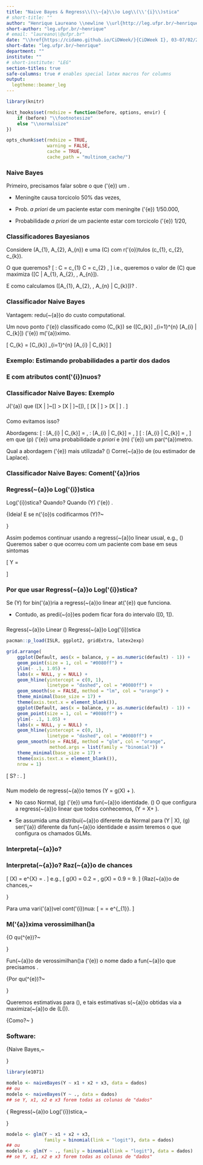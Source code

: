 ```yaml
---
title: "Naive Bayes & Regress\\(\\~{a}\\)o Log\\(\\'{i}\\)stica"
# short-title: ""
author: "Henrique Laureano \\newline \\url{http://leg.ufpr.br/~henrique}"
short-author: "leg.ufpr.br/~henrique"
# email: "laureano\\@ufpr.br"
date: "\\href{https://cidamo.github.io/CiDWeek/}{CiDWeek I}, 03-07/02/2020"
short-date: "leg.ufpr.br/~henrique"
department: ""
institute: ""
# short-institute: "LEG"
section-titles: true
safe-columns: true # enables special latex macros for columns
output:
  legtheme::beamer_leg
---
```


```r
library(knitr)

knit_hooks$set(rmdsize = function(before, options, envir) {
    if (before) "\\footnotesize"
    else "\\normalsize"
})

opts_chunk$set(rmdsize = TRUE,
               warning = FALSE,
               cache = TRUE,
               cache_path = "multinom_cache/")
```

### Naive Bayes

Primeiro, precisamos falar sobre o que \(\'{e}\) um
\textcolor{beamer@UIUCorange}{classificador de Bayes}.

\begin{block}{Classificador de Bayes}
 Um classificador probabil\(\'{i}\)stico  baseado no
 \textcolor{beamer@UIUCorange}{teorema de Bayes}.
\end{block}

\noindent{\color{beamer@UIUCblue}Exemplo,~\rule{.85\linewidth}{0.25mm}}

+ Meningite causa torcicolo 50% das vezes,
  \textcolor{beamer@UIUCorange}{\(\mathbb{P}[T | M]\)}

+ Prob. *a priori* de um paciente estar com meningite \(\'{e}\)
  1/50.000, \textcolor{beamer@UIUCorange}{\(\mathbb{P}[M]\)}

+ Probabilidade *a priori* de um paciente estar com torcicolo \(\'{e}\)
  1/20, \textcolor{beamer@UIUCorange}{\(\mathbb{P}[T]\)}

\begin{minipage}{.9\linewidth}
 Se um paciente est\(\'{a}\) com torcicolo, qual a probabilidade dele
 estar com meningite?
 \[ \textcolor{beamer@UIUCorange}{\mathbb{P}[M | T]} =
    \frac{\mathbb{P}[T | M]~\mathbb{P}[M]}{\mathbb{P}[T]} =
    \frac{1/2 \times 1/50.000}{1/20} = 0.0002.
 \]
\end{minipage}

### Classificadores Bayesianos

Considere \textcolor{beamer@UIUCorange}{atributos}
\(A_{1}, A_{2}, \dots A_{n}\) e uma \textcolor{beamer@UIUCorange}{classe}
\(C\) com r\(\'{o}\)tulos \(c_{1}, c_{2}, \dots c_{k}\).

O que queremos?
\[ \text{Predi\c{c}\~{a}o}: \quad
   C = c_{1} \text{ ou } C = c_{2} \text{ ou } \dots, \]
i.e., queremos o valor de \(C\) que maximiza
\(\mathbb{P}[C | A_{1}, A_{2}, \dots, A_{n}]\).

\begin{minipage}{.85\linewidth}
 \begin{block}{Como fazemos? Teorema de Bayes.}
  Calculamos a probabilidade \textit{a posteriori}
  \(\mathbb{P}[C | A_{1}, A_{2}, \dots, A_{n}]\) para todos os valores de
  \(C\),
  \[ \mathbb{P}[C_{k} | A_{1}, A_{2}, \dots, A_{n}] =
     \frac{\mathbb{P}[A_{1}, A_{2}, \dots, A_{n} | C_{k}]~
           \mathbb{P}[C_{k}]}{
                              \mathbb{P}[A_{1}, A_{2}, \dots, A_{n}]
                             }.
  \]
 \end{block}
\end{minipage}

\noindent{\color{beamer@UIUCorange}\rule{.85\linewidth}{0.25mm}}

E como calculamos \(\mathbb{P}[A_{1}, A_{2}, \dots, A_{n} | C_{k}]\)?
\textcolor{beamer@UIUCorange}{Naive Bayes}.

### Classificador Naive Bayes

\begin{block}{Por que \textit{naive}?}
 Porque se assume \textcolor{beamer@UIUCorange}{independ\(\^{e}\)ncia}
 entre os atributos \(A_{i }\) \underline{dado} uma classe, i.e.,
 \[ \mathbb{P}[A_{1}, A_{2}, \dots, A_{n} | C_{k}] =
    \mathbb{P}[A_{1} | C_{k}]~
    \mathbb{P}[A_{2} | C_{k}]~
    \dots~
    \mathbb{P}[A_{n} | C_{k}].
 \]
\end{block}

Vantagem: \underline{Grande} redu\(\c{c}\~{a}\)o do custo computational.

Um novo ponto \(\'{e}\) classificado como \(C_{k}\) se
\(\mathbb{P}[C_{k}] \times \prod_{i=1}^{n} \mathbb{P}[A_{i} | C_{k}]\)
\(\'{e}\) m\(\'{a}\)ximo.

\noindent{\color{beamer@UIUCorange}i.e.,~\rule{.95\linewidth}{0.25mm}}

\[ C_{k} = \underset{k \in \{1, \dots, K\}}{\text{argmax}}
           \mathbb{P}[C_{k}] \times
           \prod_{i=1}^{n} \mathbb{P}[A_{i} | C_{k}]
\]

### Exemplo: Estimando probabilidades a partir dos dados

\begin{columns}
 \begin{column}{.5\textwidth}
  \includegraphics[width=\linewidth]{naive_bayes-example.png}
 \end{column}
 \begin{column}{.5\textwidth}
  \begin{itemize}
   \item \(\mathbb{P}[C] = N_{k} / N\)

    \begin{itemize}
     \item \(\mathbb{P}[C = \text{No}] = 7 / 10\)
     \item \(\mathbb{P}[C = \text{Yes}] = 3 / 10\)
    \end{itemize}
  \end{itemize}

  \noindent{\color{beamer@UIUCblue}
            Atributos discretos,~\rule{.45\linewidth}{0.25mm}}

  \begin{itemize}
   \item \(\mathbb{P}[A_{i} | C_{k}] = A_{ik} / N_{k}\)

    \begin{itemize}
     \item \(\mathbb{P}[\text{Status} = \text{Married} | \text{No}] =
             4 / 7\)
     \item \(\mathbb{P}[\text{Refund} = \text{Yes} | \text{Yes}] = 0\)
     \item \(\dots\)
    \end{itemize}

  \end{itemize}
 \end{column}
\end{columns}

### E com atributos cont\(\'{i}\)nuos?

\begin{columns}
 \begin{column}{.4\textwidth}
  \includegraphics[width=\linewidth]{naive_bayes-example.png}
 \end{column}
 \begin{column}{.6\textwidth}
  \begin{block}{Estima\(\c{c}\~{a}\)o da densidade de probabilidade}
   \begin{itemize}
    \item Se assume distribui\(\c{c}\~{a}\)o Normal

    \item Se estima a m\(\'{e}\)dia \(\mu\) e o desvio padr\(\~{a}\)o
          \(\sigma\)

    \item Se estima a probabilidade condicional
     \[ \mathbb{P}[A_{i} | C_{k}] =
        \frac{\exp \left\{-\frac{(A_{i} - \mu_{ik})^{2}}{2\sigma_{ik}^{2}}
                   \right\}}{\sqrt{2\pi\sigma_{ik}^{2}}}
     \]
   \end{itemize}
  \end{block}
 \end{column}
\end{columns}

\noindent{\color{beamer@UIUCorange}Exemplo,~\rule{.75\linewidth}{0.25mm}}
\vspace{-.25cm}
\begin{minipage}{.85\linewidth}
 \[ \begin{aligned}
     \mathbb{P}[\text{Income} = 120 | \text{No}] &=
     \frac{1}{\sqrt{2\pi 2975}}
     \exp \left\{-\frac{(120 - 110)^{2}}{2\times 2975}\right\}\\
     &= 0.0072.
    \end{aligned} \]
\end{minipage}

### Classificador Naive Bayes: Exemplo

\begin{block}{Dado o perfil:
              \(X\) = (Refund = No, Married, Income = 120k)}
 \[ \begin{aligned}
     \mathbb{P}[X | \text{Class} = \text{No}] =
     ~&\mathbb{P}[\text{Refund} = \text{No} | \text{Class} = \text{No}]
       ~\times\\
      &\mathbb{P}[\text{Married} | \text{Class} = \text{No}]
       ~\times\\
      &\mathbb{P}[\text{Income} = 120k | \text{Class} = \text{No}]\\
   = ~& 4/7 \times 4/7 \times 0.0072 = 0.0024.
    \end{aligned}
 \]
 \[ \begin{aligned}
     \mathbb{P}[X | \text{Class} = \text{Yes}] =
     ~&\mathbb{P}[\text{Refund} = \text{No} | \text{Class} = \text{Yes}]
       ~\times\\
      &\mathbb{P}[\text{Married} | \text{Class} = \text{Yes}]
       ~\times\\
      &\mathbb{P}[\text{Income} = 120k | \text{Class} = \text{Yes}]\\
   = ~& 1 \times 0 \times 10^{-9} = 0.
    \end{aligned}
 \]
\end{block}
\vspace{-.3cm}
\noindent{\color{beamer@UIUCorange}\rule{\linewidth}{0.25mm}}

J\(\'{a}\) que
\(\mathbb{P}[X | \text{No}]~\mathbb{P}[\text{No}] >
  \mathbb{P}[X | \text{Yes}]~\mathbb{P}[\text{Yes}]\),
\[ \Rightarrow \quad
   \mathbb{P}[X | \text{No}] > \mathbb{P}[X | \text{Yes}]
   \Rightarrow
   \textcolor{beamer@UIUCorange}{\text{Class} = \text{No}}.
\]

###

\begin{block}{Problema de probabilidade zero}
 Se uma das probabilidades condicionais \(\'{e}\) zero, ent\(\~{a}\)o
 toda a express\(\~{a}\)o
 \[ \mathbb{P}[A_{1}, A_{2}, \dots, A_{n} | C_{k}] =
    \prod_{i=1}^{n} \mathbb{P}[A_{i} | C_{k}], \text{ se torna zero.}
 \]
\end{block}

Como evitamos isso?

Abordagens:
\[ \text{Original}: \quad \mathbb{P}[A_{i} | C_{k}] =
   \frac{N_{ik}}{N_{k}}, \qquad
   \textcolor{beamer@UIUCorange}{\text{Laplace}}: \quad
   \mathbb{P}[A_{i} | C_{k}] = \frac{N_{ik} + 1}{N_{k} + k},
\]
\[ \text{Estimativa-M}: \quad \mathbb{P}[A_{i} | C_{k}] =
   \frac{N_{ik} + mp}{N_{k} + m},
\]
em que \(p\) \(\'{e}\) uma probabilidade *a priori* e \(m\) \(\'{e}\) um
par\(\^{a}\)metro.
\noindent{\color{beamer@UIUCblue}\rule{.8\linewidth}{0.25mm}}

Qual a abordagem \(\'{e}\) mais utilizada? \(\newline\)
Corre\(\c{c}\~{a}\)o de \textcolor{beamer@UIUCorange}{Laplace}
(ou estimador de Laplace).

### Classificador Naive Bayes: Coment\(\'{a}\)rios

\noindent{\color{beamer@UIUCblue}Vantagens,~\rule{.5\linewidth}{0.25mm}}

\begin{itemize}
 \item F\(\'{a}\)cil de implementar

 \item Apresenta bons resultados na maioria dos cen\(\'{a}\)rios

 \item Robusto com \textit{outliers} e atributos irrelevantes

 \item Ignora dados faltantes durante o c\(\'{a}\)lculo das
       probabilidades
\end{itemize}

\noindent{\color{beamer@UIUCblue}Desvantagens,~\rule{.5\linewidth}{0.25mm}}

\begin{itemize}
 \item Suposi\(\c{c}\~{a}\)o de
       \textcolor{beamer@UIUCorange}{independ\(\^{e}\)ncia}

 \item Perda de acur\(\'{a}\)cia
\end{itemize}

\begin{minipage}{.825\linewidth}
 \begin{block}{Como lidar com essa depend\(\^{e}\)ncia?}
  \textcolor{beamer@UIUCorange}{Redes Bayesianas}: Um modelo
  gr\(\'{a}\)fico baseado em vari\(\'{a}\)veis condicionalmente
  independentes.
 \end{block}
\end{minipage}

### Regress\(\~{a}\)o Log\(\'{i}\)stica

\begin{minipage}{.5\linewidth}
 \begin{block}{Contexto}
  \[ \text{Regress\~{a}o}: \quad Y = X \beta + \epsilon. \]
 \end{block}
\end{minipage}

Log\(\'{i}\)stica? Quando? Quando \(Y\) \(\'{e}\)
\textcolor{beamer@UIUCorange}{qualitativa}.

\noindent
{\color{beamer@UIUCblue}Ideia!
E se n\(\'{o}\)s codificarmos \(Y\)?~\rule{.5\linewidth}{0.25mm}}

Assim podemos continuar usando a regress\(\~{a}\)o linear usual, e.g.,
\(\newline\) Queremos saber o que ocorreu com um paciente com base em
seus sintomas

\[ Y = \begin{cases}
        1 & \text{se overdose de drogas}\\
        2 & \text{se ataque epil\'{e}tico}
      \end{cases}
\]

\begin{minipage}{.5\linewidth}
 Problema! \(\newline\)
 Este tipo de codifica\(\c{c}\~{a}\)o implica num ordenamento das
 respostas.
\end{minipage}

### Por que usar Regress\(\~{a}\)o Log\(\'{i}\)stica?

\begin{columns}
 \begin{column}{.25\linewidth}
  \centering
  \includegraphics[width=.8\linewidth]{roll_safe.png}
 \end{column}
 \begin{column}{.75\linewidth}
  Ok, mas e se \(Y\) tiver uma ordena\(\c{c}\~{a}\)o natural? \(\newline\)
  e.g., leve, moderado e severo.
 \end{column}
\end{columns}

Se \(Y\) for bin\(\'{a}\)ria a regress\(\~{a}\)o linear at\(\'{e}\) que
funciona.

+ Contudo, as predi\(\c{c}\~{o}\)es podem ficar fora do intervalo
  \([0, 1]\).

\noindent{\color{beamer@UIUCblue}\rule{\linewidth}{0.25mm}}

\begin{minipage}{.75\linewidth}
 Por raz\(\~{o}\)es como esta que \(\'{e}\) prefer\(\'{i}\)vel o uso
 de m\(\'{e}\)todos de classifica\(\c{c}\~{a}\)o pr\(\'{o}\)prios
 para vari\(\'{a}\)veis qualitativas.
 \[ \text{M\'{e}todos de classifica\c{c}\~{a}o pr\'{o}prios? }
    \text{\textcolor{beamer@UIUCorange}{Regress\~{a}o Log\'{i}stica}}.
 \]
\end{minipage}

###

Regress\(\~{a}\)o Linear \(\times\) Regress\(\~{a}\)o Log\(\'{i}\)stica

```r
pacman::p_load(ISLR, ggplot2, gridExtra, latex2exp)

grid.arrange(
    ggplot(Default, aes(x = balance, y = as.numeric(default) - 1)) +
    geom_point(size = 1, col = "#0080ff") +
    ylim(- .1, 1.05) +
    labs(x = NULL, y = NULL) +
    geom_hline(yintercept = c(0, 1),
               linetype = "dashed", col = "#0080ff") +
    geom_smooth(se = FALSE, method = "lm", col = "orange") +
    theme_minimal(base_size = 17) +
    theme(axis.text.x = element_blank()),
    ggplot(Default, aes(x = balance, y = as.numeric(default) - 1)) +
    geom_point(size = 1, col = "#0080ff") +
    ylim(- .1, 1.05) +
    labs(x = NULL, y = NULL) +
    geom_hline(yintercept = c(0, 1),
               linetype = "dashed", col = "#0080ff") +
    geom_smooth(se = FALSE, method = "glm", col = "orange",
                method.args = list(family = "binomial")) +
    theme_minimal(base_size = 17) +
    theme(axis.text.x = element_blank()),
    nrow = 1)
```

\noindent{\color{beamer@UIUCorange}\rule{\linewidth}{0.25mm}}

\[ \text{De onde vem esta forma em } S?
   \textcolor{beamer@UIUCorange}{\text{ fun\c{c}\~{a}o log\'{i}stica}}:
   \frac{e^{X\beta}}{1+e^{X\beta}}.
\]

###

\begin{columns}
 \begin{column}{.3\linewidth}
  \centering
  \includegraphics[width=.95\linewidth]{rambo.jpg}
 \end{column}
 \begin{column}{.7\linewidth}
  Ok, mas onde e como se usa essa
  \textcolor{beamer@UIUCorange}{fun\c{c}\~{a}o log\'{i}stica}?
 \end{column}
\end{columns}

Num modelo de regress\(\~{a}\)o temos \(Y = g(X\beta) + \epsilon\).

+ No caso Normal, \(g\) \(\'{e}\) uma fun\(\c{c}\~{a}\)o identidade.
  \(\newline\)
  O que configura a regress\(\~{a}\)o linear que todos conhecemos,
  \(Y = X\beta + \epsilon\).

+ Se assumida uma distribui\(\c{c}\~{a}\)o diferente da Normal para
  \(Y | X\), \(g\) ser\(\'{a}\) diferente da fun\(\c{c}\~{a}\)o
  identidade e assim teremos o que configura os chamados GLMs.

\noindent{\color{beamer@UIUCorange}\rule{\linewidth}{0.25mm}}

\begin{minipage}{.7\linewidth}
 \begin{block}{Regress\(\~{a}\)o Log\(\'{i}\)stica}
  Se \(Y\) for dicot\(\^{o}\)mica e \(g\) for a fun\(\c{c}\~{a}\)o
  log\(\'{i}\)stica, \(\newline\)
  ent\(\~{a}\)o temos uma regress\(\~{a}\)o log\(\'{i}\)stica.
 \end{block}
\end{minipage}

### Interpreta\(\c{c}\~{a}\)o?

\begin{center}
\includegraphics[width=.8\linewidth]{logistic-relations.jpg}
\end{center}
\vspace{1.25cm}

### Interpreta\(\c{c}\~{a}\)o? Raz\(\~{a}\)o de chances

\noindent{\color{beamer@UIUCorange}Chances,~\rule{.8\linewidth}{0.25mm}}
\[
 \text{chance}(X) = e^{X\beta} = \frac{g(X\beta)}{1 - g(X\beta)}.
\]
e.g.,
 \[ g(X\beta) = 0.2 \Rightarrow \frac{0.2}{1-0.2} = \frac{1}{4}, \quad
    g(X\beta) = 0.9 \Rightarrow \frac{0.9}{1-0.9} = 9.
 \]
\noindent
{\color{beamer@UIUCorange}Raz\(\~{a}\)o de chances,~\rule{.675\linewidth}{0.25mm}}

Para uma vari\(\'{a}\)vel cont\(\'{i}\)nua:
\[
 \frac{\text{chance}(x+1)}{\text{chance}(x)} =
 \frac{e^{\beta_{0}+\beta_{1}(x+1)}}{e^{\beta_{0}+\beta_{1}x}} =
 e^{\beta_{1}}.
\]

### M\(\'{a}\)xima verossimilhan\(\c{c}\)a

\noindent
{\color{beamer@UIUCorange}O qu\(\^{e}\)?~\rule{.75\linewidth}{0.25mm}}

Fun\(\c{c}\~{a}\)o de verossimilhan\(\c{c}\)a \(\'{e}\) o nome dado a
fun\(\c{c}\~{a}\)o que precisamos \textcolor{beamer@UIUCorange}{maximizar}.

\begin{minipage}{.6\linewidth}
 \begin{block}{Verossimilhan\(\c{c}\)a}
  \[ L(\beta) = \prod_{i: Y_{i}=1} g(X_{i}\beta)
                \prod_{{i}': Y_{{i}'}=0} (1 - g(X_{i}\beta))
  \]
 \end{block}
\end{minipage}

\noindent
{\color{beamer@UIUCorange}Por qu\(\^{e}\)?~\rule{.75\linewidth}{0.25mm}}

Queremos estimativas para \(\beta\), e tais estimativas s\(\~{a}\)o
obtidas via a maximiza\(\c{c}\~{a}\)o de \(L(\beta)\).

\noindent
{\color{beamer@UIUCorange}Como?~\rule{.7\linewidth}{0.25mm}}
\vspace{.1cm}
\begin{minipage}{.8\linewidth}
 \(L(\beta)\) \(\'{e}\) uma fun\(\c{c}\~{a}\)o "qualquer" que queremos
 otimizar. \(\newline\)
 Dependendo da fun\(\c{c}\~{a}\)o uma solu\(\c{c}\~{a}\)o
 anal\(\'{i}\)tica pode n\(\~{a}\)o existir, e a\(\'{i}\) m\(\'{e}\)todos
 num\(\'{e}\)ricos se fazem necess\(\'{a}\)rio.
\end{minipage}

### Software: \texttt{R}

\noindent
{\color{beamer@UIUCorange}Naive Bayes,~\rule{.55\linewidth}{0.25mm}}

```r
library(e1071)

modelo <- naiveBayes(Y ~ x1 + x2 + x3, data = dados)
## ou
modelo <- naiveBayes(Y ~ ., data = dados)
## se Y, x1, x2 e x3 forem todas as colunas de "dados"
```

\noindent
{\color{beamer@UIUCorange}
 Regress\(\~{a}\)o Log\(\'{i}\)stica,~\rule{.6\linewidth}{0.25mm}}

```r
modelo <- glm(Y ~ x1 + x2 + x3,
              family = binomial(link = "logit"), data = dados)
## ou
modelo <- glm(Y ~ ., family = binomial(link = "logit"), data = dados)
## se Y, x1, x2 e x3 forem todas as colunas de "dados"
```
\vspace{1.25cm}

###

\centering
\includegraphics[width=.95\linewidth]{thank_you.jpg}
